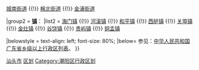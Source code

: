 {{Navbox
|name = 汕头市潮阳区行政区划
|title = '''[[潮阳区]]行政区划'''
|above = 行政隶属：[[中华人民共和国]][[广东省]][[汕头市]]　　区政府驻地：[[文光街道]]
|state = {{{state<includeonly>|collapsed</includeonly>}}}

|group1 = '''[[街道 (行政区划)|街道]]'''：
|list1 = [[文光街道]] {{!}} [[城南街道 (汕头市)|城南街道]] {{!}} [[棉北街道]] {{!}} [[金浦街道]]

|group2 = '''[[镇]]'''：
|list2 = [[海门镇 (汕头市)|海门镇]] {{!}} [[河溪镇 (汕头市)|河溪镇]] {{!}} [[和平镇 (汕头市)|和平镇]] {{!}} [[西胪镇]] {{!}} [[关埠镇]] {{!}} [[金灶镇]] {{!}} [[谷饶镇]] {{!}} [[贵屿镇]] {{!}} [[铜盂镇]]

|belowstyle = text-align: left; font-size: 80%;
|below= 参见：[[中华人民共和国广东省乡级以上行政区列表]]。
}}<noinclude> 
[[Category:广东市辖区模板|汕头市]]
[[Category:汕头模板|区划]]
[[Category:潮阳区行政区划]]
</noinclude>